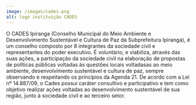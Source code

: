 ---
image: /images/cades.png
alt: logo instituição CADES
---
O CADES Ipiranga (Conselho Municipal do Meio Ambiente e Desenvolvimento Sustentável e Cultura de Paz da Subprefeitura Ipiranga), é um conselho composto por 8 integrantes da sociedade civil e representantes do poder executivo. É voluntário, e viabiliza, através das suas ações, a participação da sociedade civil na elaboração de propostas de políticas públicas voltadas às questões locais voltadasas ao meio ambiente, desenvolvimento sustentável e cultura de paz, sempre observando e respeitando os princípios da Agenda 21. De acordo com a Lei nº 14.887/09, o Cades possui caráter consultivo e participativo e tem como objetivo realizar ações voltadas ao desenvolvimento sustentável de sua região, junto à sociedade civil e ao terceiro setor.